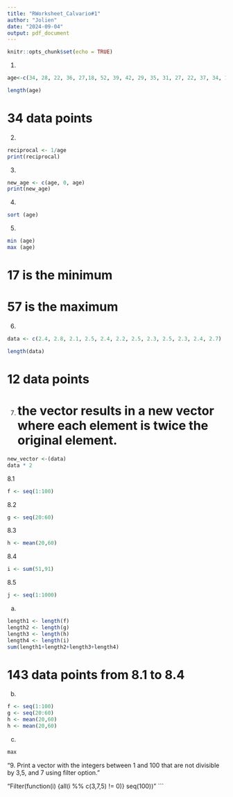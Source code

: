 ```yaml
---
title: "RWorksheet_Calvario#1"
author: "Jolien"
date: "2024-09-04"
output: pdf_document
---
```


```r
knitr::opts_chunk$set(echo = TRUE)
```

1.
```r
age<-c(34, 28, 22, 36, 27,18, 52, 39, 42, 29, 35, 31, 27, 22, 37, 34, 19, 20, 57, 49, 50, 37, 46, 25, 17, 37, 42, 53, 41, 51, 35, 24, 33, 41)
```


```r
length(age)
```
# 34 data points

2. 
```r
reciprocal <- 1/age
print(reciprocal)
```
3.
```r
new_age <- c(age, 0, age)
print(new_age)
```
4.
```r
sort (age)
```
5.

```r
min (age)
max (age)
```
# 17 is the minimum
# 57 is the maximum

6.
```r
data <- c(2.4, 2.8, 2.1, 2.5, 2.4, 2.2, 2.5, 2.3, 2.5, 2.3, 2.4, 2.7)
```

```r
length(data)
```
# 12 data points

7.
# the vector results in a new vector where each element is twice the original element.
```r
new_vector <-(data)
data * 2
```
8.1
```r
f <- seq(1:100)
```

8.2
```r
g <- seq(20:60)
```

8.3
```r
h <- mean(20,60)
```

8.4
```r
i <- sum(51,91)
```

8.5
```r
j <- seq(1:1000)
```

a.
```r
length1 <- length(f)
length2 <- length(g)
length3 <- length(h)
length4 <- length(i)
sum(length1+length2+length3+length4)
```
# 143 data points from 8.1 to 8.4

b.
```r
f <- seq(1:100)
g <- seq(20:60)
h <- mean(20,60)
h <- mean(20,60)
```

c.
```r
max
```

"9. Print a vector with the integers between 1 and 100 that are not divisible by 3,5, and 7 using filter option."

"Filter(function(i) {all(i %% c(3,7,5) != 0)} seq(100))"
```



